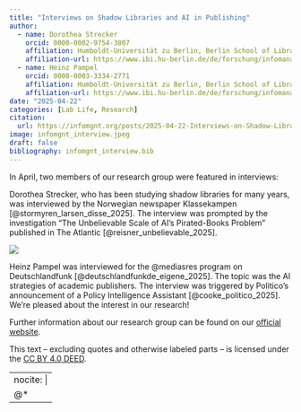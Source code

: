 ```yaml
---
title: "Interviews on Shadow Libraries and AI in Publishing"
author:
  - name: Dorothea Strecker
    orcid: 0000-0002-9754-3807
    affiliation: Humboldt-Universität zu Berlin, Berlin School of Library and Information Science (IBI) 
    affiliation-url: https://www.ibi.hu-berlin.de/de/forschung/infomanagement/teaminfomanagement
  - name: Heinz Pampel
    orcid: 0000-0003-3334-2771
    affiliation: Humboldt-Universität zu Berlin, Berlin School of Library and Information Science (IBI) 
    affiliation-url: https://www.ibi.hu-berlin.de/de/forschung/infomanagement/teaminfomanagement
date: "2025-04-22"
categories: [Lab Life, Research]
citation: 
  url: https://infomgnt.org/posts/2025-04-22-Interviews-on-Shadow-Libraries-and-AI-in-Publishing             
image: infomgnt_interview.jpeg
draft: false
bibliography: infomgnt_interview.bib
---
```


In April, two members of our research group were featured in interviews:

Dorothea Strecker, who has been studying shadow libraries for many years, was interviewed by the Norwegian newspaper Klassekampen [@stormyren_larsen_disse_2025]. The interview was prompted by the investigation “The Unbelievable Scale of AI’s Pirated-Books Problem” published in The Atlantic [@reisner_unbelievable_2025].

![](infomgnt_interview.jpeg)

Heinz Pampel was interviewed for the \@mediasres program on Deutschlandfunk [@deutschlandfunkde_eigene_2025]. The topic was the AI strategies of academic publishers. The interview was triggered by Politico's announcement of a Policy Intelligence Assistant [@cooke_politico_2025]. We’re pleased about the interest in our research!

Further information about our research group can be found on our [official website](http://hu.berlin/infomgnt).

This text – excluding quotes and otherwise labeled parts – is licensed under the [CC BY 4.0 DEED](https://creativecommons.org/licenses/by/4.0/deed.de).

---
nocite: |
  @*
---
